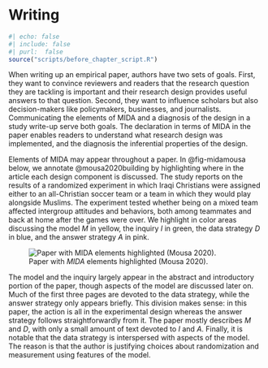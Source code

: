 # Writing 


```r
#| echo: false
#| include: false
#| purl:  false
source("scripts/before_chapter_script.R")
```

When writing up an empirical paper, authors have two sets of goals. First, they want to convince reviewers and readers that the research question they are tackling is important and their research design provides useful answers to that question. Second, they want to influence scholars but also decision-makers like policymakers, businesses, and journalists. Communicating the elements of MIDA and a diagnosis of the design in a study write-up serve both goals. The declaration in terms of MIDA in the paper enables readers to understand what research design was implemented, and the diagnosis the inferential properties of the design.

Elements of MIDA may appear throughout a paper. In @fig-midamousa below, we annotate @mousa2020building by highlighting where in the article each design component is discussed. The study reports on the results of a randomized experiment in which Iraqi Christians were assigned either to an all-Christian soccer team or a team in which they would play alongside Muslims. The experiment tested whether being on a mixed team affected intergroup attitudes and behaviors, both among teammates and back at home after the games were over. We highlight in color areas discussing the model *M* in yellow, the inquiry *I* in green, the data strategy *D* in blue, and the answer strategy *A* in pink.

![Paper with *MIDA* elements highlighted (Mousa 2020).](/figures/mousa-highlighted-sheet){#fig:midamousa}

The model and the inquiry largely appear in the abstract and introductory portion of the paper, though aspects of the model are discussed later on. Much of the first three pages are devoted to the data strategy, while the answer strategy only appears briefly. This division makes sense: in this paper, the action is all in the experimental design whereas the answer strategy follows straightforwardly from it. The paper mostly describes *M* and *D*, with only a small amount of text devoted to *I* and *A*. Finally, it is notable that the data strategy is interspersed with aspects of the model. The reason is that the author is justifying choices about randomization and measurement using features of the model. 

